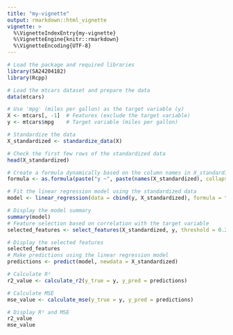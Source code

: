 ```yaml
---
title: "my-vignette"
output: rmarkdown::html_vignette
vignette: >
  %\VignetteIndexEntry{my-vignette}
  %\VignetteEngine{knitr::rmarkdown}
  %\VignetteEncoding{UTF-8}
---
```


```r
# Load the package and required libraries
library(SA24204182)
library(Rcpp)

# Load the mtcars dataset and prepare the data
data(mtcars)

# Use 'mpg' (miles per gallon) as the target variable (y)
X <- mtcars[, -1]  # Features (exclude the target variable)
y <- mtcars$mpg    # Target variable (miles per gallon)

# Standardize the data
X_standardized <- standardize_data(X)

# Check the first few rows of the standardized data
head(X_standardized)

# Create a formula dynamically based on the column names in X_standardized
formula <- as.formula(paste("y ~", paste(names(X_standardized), collapse = " + ")))

# Fit the linear regression model using the standardized data
model <- linear_regression(data = cbind(y, X_standardized), formula = formula)

# Display the model summary
summary(model)
# Feature selection based on correlation with the target variable
selected_features <- select_features(X_standardized, y, threshold = 0.2)

# Display the selected features
selected_features
# Make predictions using the linear regression model
predictions <- predict(model, newdata = X_standardized)

# Calculate R²
r2_value <- calculate_r2(y_true = y, y_pred = predictions)

# Calculate MSE
mse_value <- calculate_mse(y_true = y, y_pred = predictions)

# Display R² and MSE
r2_value
mse_value


```


